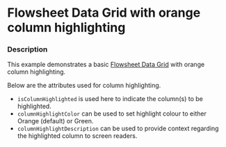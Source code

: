 
# Flowsheet Data Grid with orange column highlighting

### Description

This example demonstrates a basic [Flowsheet Data Grid](/components/cerner-terra-framework-docs/data-grid/flowsheet-data-grid/about) with orange column highlighting.

Below are the attributes used for column highlighting.
- `isColumnHighlighted` is used here to indicate the column(s) to be highlighted.
- `columnHighlightColor` can be used to set highlight colour to either Orange (default) or Green.
- `columnHighlightDescription` can be used to provide context regarding the highlighted column to screen readers.

<ColumnHighlightOrange title='Flowsheet Data Grid with orange column highlight' />
